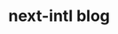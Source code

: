 
# next-intl blog

<div className="flex flex-col gap-4 py-8">
  <BlogPostLink
    href="/blog/next-intl-4-0"
    title="next-intl 4.0"
    date="Dec XX, 2024"
    author="By Jan Amann"
  />
  <BlogPostLink
    href="/blog/nextjs-root-params"
    title="New in Next.js 15.X: rootParams"
    date="Dec XX, 2024"
    author="By Jan Amann"
  />
  <BlogPostLink
    href="/blog/next-intl-3-22"
    title="next-intl 3.22: Incrementally moving forward"
    date="Oct 21, 2024"
    author="By Jan Amann"
  />
  <BlogPostLink
    href="/blog/date-formatting-nextjs"
    title="Reliable date formatting in Next.js"
    date="Sep 25, 2024"
    author="By Jan Amann"
  />
  <BlogPostLink
    href="/blog/next-intl-3-0"
    title="next-intl 3.0"
    date="Nov 14, 2023"
    author="By Jan Amann"
  />
  <BlogPostLink
    href="/blog/translations-outside-of-react-components"
    title="How (not) to use translations outside of React components"
    date="Apr 21, 2023"
    author="By Jan Amann"
  />
</div>

<StayUpdated />
